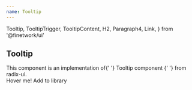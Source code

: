 ```yaml
---
name: Tooltip
---
```


  Tooltip,
  TooltipTrigger,
  TooltipContent,
  H2,
  Paragraph4,
  Link,
} from '@finetwork/ui'

<div />
<div>
  <H2 font="secondary">Tooltip</H2>
</div>

<Paragraph4>
  This component is an implementation of{' '}
  <Link
    href="https://www.radix-ui.com/docs/primitives/components/tooltip"
    target="_blank"
    rel="noopener noreferrer"
  >
    Tooltip component
  </Link>{' '}
  from radix-ui.
</Paragraph4>

<Playground>
  <div>
    <Tooltip>
      <TooltipTrigger as="button">Hover me!</TooltipTrigger>
      <TooltipContent sideOffset={5}>Add to library</TooltipContent>
    </Tooltip>
  </div>
</Playground>
